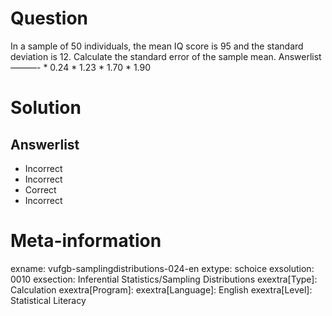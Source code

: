 Question
========

In a sample of 50 individuals, the mean IQ score is 95 and the standard deviation is 12. Calculate the standard error of the sample mean. 
Answerlist
----------
* 0.24
* 1.23
* 1.70
* 1.90

Solution
========

Answerlist
----------
* Incorrect
* Incorrect
* Correct
* Incorrect

Meta-information
================
exname: vufgb-samplingdistributions-024-en
extype: schoice
exsolution: 0010
exsection: Inferential Statistics/Sampling Distributions
exextra[Type]: Calculation
exextra[Program]: 
exextra[Language]: English
exextra[Level]: Statistical Literacy
